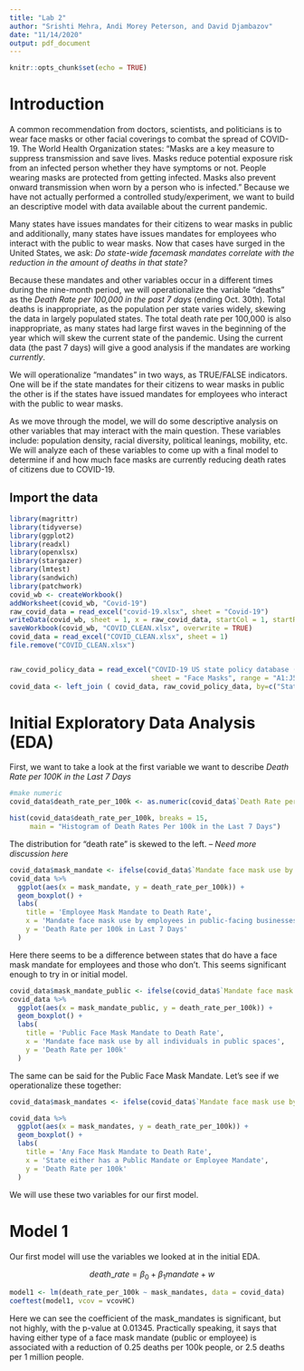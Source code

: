 ```yaml
---
title: "Lab 2"
author: "Srishti Mehra, Andi Morey Peterson, and David Djambazov"
date: "11/14/2020"
output: pdf_document
---
```


```r
knitr::opts_chunk$set(echo = TRUE)
```

# Introduction

  A common recommendation from doctors, scientists, and politicians is to wear face masks or other facial coverings to combat the spread of COVID-19. The World Health Organization states: "Masks are a key measure to suppress transmission and save lives. Masks reduce potential exposure risk from an infected person whether they have symptoms or not. People wearing masks are protected from getting infected. Masks also prevent onward transmission when worn by a person who is infected." Because we have not actually performed a controlled study/experiment, we want to build an descriptive model with data available about the current pandemic. 

Many states have issues mandates for their citizens to wear masks in public and additionally, many states have issues mandates for employees who interact with the public to wear masks.  Now that cases have surged in the United States, we ask: *Do state-wide facemask mandates correlate with the reduction in the amount of deaths in that state?* 

Because these mandates and other variables occur in a different times during the nine-month period, we will operationalize the variable "deaths" as the *Death Rate per 100,000  in the past 7 days* (ending Oct. 30th).  Total deaths is inappropriate, as the population per state varies widely, skewing the data in largely populated states.  The total death rate per 100,000 is also inappropriate, as many states had large first waves in the beginning of the year which will skew the current state of the pandemic.  Using the current data (the past 7 days) will give a good analysis if the mandates are working *currently*.

We will operationalize "mandates" in two ways, as TRUE/FALSE indicators.  One will be if the state mandates for their citizens to wear masks in public the other is if the states have issued mandates for employees who interact with the public to wear masks.

As we move through the model, we will do some descriptive analysis on other variables that may interact with the main question.  These variables include: population density, racial diversity, political leanings, mobility, etc.  We will analyze each of these variables to come up with a final model to determine if and how much face masks are currently reducing death rates of citizens due to COVID-19. 

## Import the data

```r
library(magrittr)
library(tidyverse)
library(ggplot2)
library(readxl)
library(openxlsx)
library(stargazer)
library(lmtest)
library(sandwich)
library(patchwork)
covid_wb <- createWorkbook()
addWorksheet(covid_wb, "Covid-19")
raw_covid_data = read_excel("covid-19.xlsx", sheet = "Covid-19")
writeData(covid_wb, sheet = 1, x = raw_covid_data, startCol = 1, startRow = 0, colNames = TRUE)
saveWorkbook(covid_wb, "COVID_CLEAN.xlsx", overwrite = TRUE)
covid_data = read_excel("COVID_CLEAN.xlsx", sheet = 1)
file.remove("COVID_CLEAN.xlsx")


raw_covid_policy_data = read_excel("COVID-19 US state policy database (CUSP).xlsx",
                                   sheet = "Face Masks", range = "A1:J52")
covid_data <- left_join ( covid_data, raw_covid_policy_data, by=c("State"))

```

# Initial Exploratory Data Analysis (EDA)

First, we want to take a look at the first variable we want to describe *Death Rate per 100K in the Last 7 Days*

```r
#make numeric
covid_data$death_rate_per_100k <- as.numeric(covid_data$`Death Rate per 100K in Last 7 Days`)

hist(covid_data$death_rate_per_100k, breaks = 15,
     main = "Histogram of Death Rates Per 100k in the Last 7 Days")
```

The distribution for "death rate" is skewed to the left. -- *Need more discussion here*

```r
covid_data$mask_mandate <- ifelse(covid_data$`Mandate face mask use by employees in public-facing businesses.y` == 0, FALSE, TRUE)
covid_data %>% 
  ggplot(aes(x = mask_mandate, y = death_rate_per_100k)) + 
  geom_boxplot() +   
  labs(
    title = 'Employee Mask Mandate to Death Rate', 
    x = 'Mandate face mask use by employees in public-facing businesses', 
    y = 'Death Rate per 100k in Last 7 Days'
  )
```

Here there seems to be a difference between states that do have a face mask mandate for employees and those who don't.  This seems significant enough to try in or initial model.

```r
covid_data$mask_mandate_public <- ifelse(covid_data$`Mandate face mask use by all individuals in public spaces.y` == 0, FALSE, TRUE)
covid_data %>% 
  ggplot(aes(x = mask_mandate_public, y = death_rate_per_100k)) + 
  geom_boxplot() +   
  labs(
    title = 'Public Face Mask Mandate to Death Rate', 
    x = 'Mandate face mask use by all individuals in public spaces', 
    y = 'Death Rate per 100k'
  )
```

The same can be said for the Public Face Mask Mandate.  Let's see if we operationalize these together:

```r
covid_data$mask_mandates <- ifelse(covid_data$`Mandate face mask use by all individuals in public spaces.y` == 0, ifelse(covid_data$`Mandate face mask use by employees in public-facing businesses.y` == 0, FALSE, TRUE), TRUE)

covid_data %>% 
  ggplot(aes(x = mask_mandates, y = death_rate_per_100k)) + 
  geom_boxplot() +   
  labs(
    title = 'Any Face Mask Mandate to Death Rate', 
    x = 'State either has a Public Mandate or Employee Mandate', 
    y = 'Death Rate per 100k'
  )
```

We will use these two variables for our first model.

# Model 1

Our first model will use the variables we looked at in the initial EDA.

$$death\_rate = \beta_0 + \beta_1 mandate + w \tag{1}$$
```r
model1 <- lm(death_rate_per_100k ~ mask_mandates, data = covid_data)
coeftest(model1, vcov = vcovHC)
```

Here we can see the coefficient of the mask_mandates is significant, but not highly, with the p-value at 0.01345.  Practically speaking, it says that having either type of a face mask mandate (public or employee) is associated with a reduction of 0.25 deaths per 100k people, or 2.5 deaths per 1 million people. 
